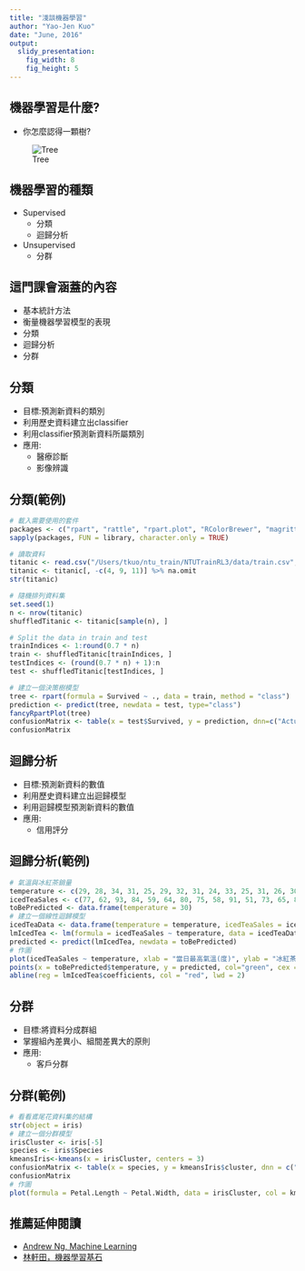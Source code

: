 ```yaml
---
title: "淺談機器學習"
author: "Yao-Jen Kuo"
date: "June, 2016"
output:
  slidy_presentation:
    fig_width: 8
    fig_height: 5
---
```


## 機器學習是什麼?

* 你怎麼認得一顆樹?

![Tree](images/tree.jpg)

## 機器學習的種類

* Supervised
	* 分類
	* 迴歸分析
* Unsupervised
	* 分群

## 這門課會涵蓋的內容

* 基本統計方法
* 衡量機器學習模型的表現
* 分類
* 迴歸分析
* 分群

## 分類

* 目標:預測新資料的類別
* 利用歷史資料建立出classifier
* 利用classifier預測新資料所屬類別
* 應用:
	* 醫療診斷
	* 影像辨識

## 分類(範例)

```r
# 載入需要使用的套件
packages <- c("rpart", "rattle", "rpart.plot", "RColorBrewer", "magrittr")
sapply(packages, FUN = library, character.only = TRUE)
```

```r
# 讀取資料
titanic <- read.csv("/Users/tkuo/ntu_train/NTUTrainRL3/data/train.csv", header = TRUE)
titanic <- titanic[, -c(4, 9, 11)] %>% na.omit
str(titanic)

# 隨機排列資料集
set.seed(1)
n <- nrow(titanic)
shuffledTitanic <- titanic[sample(n), ]

# Split the data in train and test
trainIndices <- 1:round(0.7 * n)
train <- shuffledTitanic[trainIndices, ]
testIndices <- (round(0.7 * n) + 1):n
test <- shuffledTitanic[testIndices, ]

# 建立一個決策樹模型
tree <- rpart(formula = Survived ~ ., data = train, method = "class")
prediction <- predict(tree, newdata = test, type="class")
fancyRpartPlot(tree)
confusionMatrix <- table(x = test$Survived, y = prediction, dnn=c("Actual", "Prediction"))
confusionMatrix
```

## 迴歸分析

* 目標:預測新資料的數值
* 利用歷史資料建立出迴歸模型
* 利用迴歸模型預測新資料的數值
* 應用:
	* 信用評分

## 迴歸分析(範例)

```r
# 氣溫與冰紅茶銷量
temperature <- c(29, 28, 34, 31, 25, 29, 32, 31, 24, 33, 25, 31, 26, 30)
icedTeaSales <- c(77, 62, 93, 84, 59, 64, 80, 75, 58, 91, 51, 73, 65, 84)
toBePredicted <- data.frame(temperature = 30)
# 建立一個線性迴歸模型
icedTeaData <- data.frame(temperature = temperature, icedTeaSales = icedTeaSales)
lmIcedTea <- lm(formula = icedTeaSales ~ temperature, data = icedTeaData)
predicted <- predict(lmIcedTea, newdata = toBePredicted)
# 作圖
plot(icedTeaSales ~ temperature, xlab = "當日最高氣溫(度)", ylab = "冰紅茶銷量(杯)", family = "STHeiti")
points(x = toBePredicted$temperature, y = predicted, col="green", cex = 2, pch = 18)
abline(reg = lmIcedTea$coefficients, col = "red", lwd = 2)
```

## 分群

* 目標:將資料分成群組
* 掌握組內差異小、組間差異大的原則
* 應用:
	* 客戶分群

## 分群(範例)

```r
# 看看鳶尾花資料集的結構
str(object = iris)
# 建立一個分群模型
irisCluster <- iris[-5]
species <- iris$Species
kmeansIris<-kmeans(x = irisCluster, centers = 3)
confusionMatrix <- table(x = species, y = kmeansIris$cluster, dnn = c("Actual", "Clustered"))
confusionMatrix
# 作圖
plot(formula = Petal.Length ~ Petal.Width, data = irisCluster, col = kmeansIris$cluster, xlab = "花瓣寬度", ylab = "花瓣長度", family = "STHeiti")
```

## 推薦延伸閱讀

* [Andrew Ng, Machine Learning](https://www.coursera.org/learn/machine-learning)
* [林軒田，機器學習基石](https://www.youtube.com/user/hsuantien/playlists)